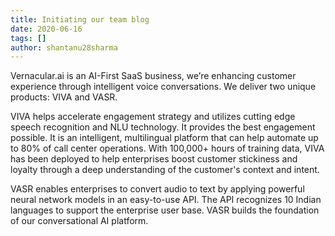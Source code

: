 ```yaml
---
title: Initiating our team blog
date: 2020-06-16
tags: []
author: shantanu28sharma
---
```


Vernacular.ai is an AI-First SaaS business, we’re enhancing customer experience through intelligent voice conversations. We deliver two unique products: VIVA and VASR.

VIVA helps accelerate engagement strategy and utilizes cutting edge speech recognition and NLU technology. It provides the best engagement possible. It is an intelligent, multilingual platform that can help automate up to 80% of call center operations. With 100,000+ hours of training data, VIVA has been deployed to help enterprises boost customer stickiness and loyalty through a deep understanding of the customer's context and intent.

VASR enables enterprises to convert audio to text by applying powerful neural network models in an easy-to-use API. The API recognizes 10 Indian languages to support the enterprise user base. VASR builds the foundation of our conversational AI platform.
